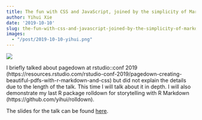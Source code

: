 ```yaml
---
title: The fun with CSS and JavaScript, joined by the simplicity of Markdown
author: Yihui Xie
date: '2019-10-10'
slug: the-fun-with-css-and-javascript-joined-by-the-simplicity-of-markdown
images:
  - "/post/2019-10-10-yihui.png"
---
```


![](/post/2019-10-10-yihui.png)

I briefly talked about pagedown at rstudio::conf 2019 (https://resources.rstudio.com/rstudio-conf-2019/pagedown-creating-beautiful-pdfs-with-r-markdown-and-css) but did not explain the details due to the length of the talk. This time I will talk about it in depth. I will also demonstrate my last R package rolldown for storytelling with R Markdown (https://github.com/yihui/rolldown).  

The slides for the talk can be found [here](https://slides.yihui.name/2019-ISU-pagedown.html#1).